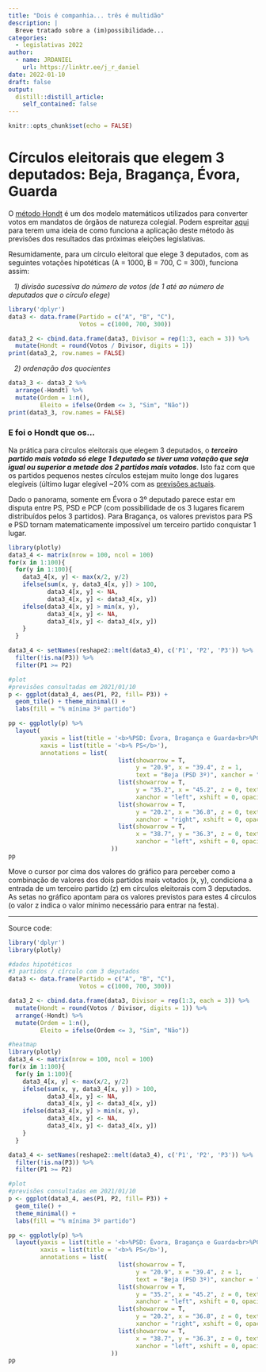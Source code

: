 ```yaml
---
title: "Dois é companhia... três é multidão"
description: |
  Breve tratado sobre a (im)possibilidade...
categories:
  - legislativas 2022
author:
  - name: JRDANIEL
    url: https://linktr.ee/j_r_daniel
date: 2022-01-10
draft: false
output:
  distill::distill_article:
    self_contained: false
---
```



```r
knitr::opts_chunk$set(echo = FALSE)
```


# Círculos eleitorais que elegem 3 deputados: Beja, Bragança, Évora, Guarda 
O [método Hondt](https://www.cne.pt/content/metodo-de-hondt) é um dos modelo matemáticos utilizados para converter votos em mandatos de órgãos de natureza colegial. Podem espreitar [aqui](https://jrdaniel.shinyapps.io/paragrafo) para terem uma ideia de como funciona a aplicação deste método às previsões dos resultados das próximas eleições legislativas.

Resumidamente, para um círculo eleitoral que elege 3 deputados, com as seguintes votações hipotéticas (A = 1000, B = 700, C = 300), funciona assim:

&nbsp;&nbsp;&nbsp;*1) divisão sucessiva do número de votos (de 1 até ao número de deputados que o círculo elege)*

```r
library('dplyr')
data3 <- data.frame(Partido = c("A", "B", "C"),
                    Votos = c(1000, 700, 300))

data3_2 <- cbind.data.frame(data3, Divisor = rep(1:3, each = 3)) %>%
  mutate(Hondt = round(Votos / Divisor, digits = 1))
print(data3_2, row.names = FALSE)

```

&nbsp;&nbsp;&nbsp;*2) ordenação dos quocientes*

```r
data3_3 <- data3_2 %>%
  arrange(-Hondt) %>%
  mutate(Ordem = 1:n(),
         Eleito = ifelse(Ordem <= 3, "Sim", "Não"))
print(data3_3, row.names = FALSE)

```

### E foi o Hondt que os...
Na prática para círculos eleitorais que elegem 3 deputados, o ***terceiro partido mais votado só elege 1 deputado se tiver uma votação que seja igual ou superior a metade dos 2 partidos mais votados***. Isto faz com que os partidos pequenos nestes círculos estejam muito longe dos lugares elegíveis (último lugar elegível ~20% com as [previsões actuais](https://twitter.com/intracampos?ref_src=twsrc%5Egoogle%7Ctwcamp%5Eserp%7Ctwgr%5Eauthor).

Dado o panorama, somente em Évora o 3º deputado parece estar em disputa entre PS, PSD e PCP (com possibilidade de os 3 lugares ficarem distribuídos pelos 3 partidos). Para Bragança, os valores previstos para PS e PSD tornam matematicamente impossível um terceiro partido conquistar 1 lugar.



```r
library(plotly)
data3_4 <- matrix(nrow = 100, ncol = 100)
for(x in 1:100){
  for(y in 1:100){
    data3_4[x, y] <- max(x/2, y/2)
    ifelse(sum(x, y, data3_4[x, y]) > 100,
           data3_4[x, y] <- NA,
           data3_4[x, y] <- data3_4[x, y])
    ifelse(data3_4[x, y] > min(x, y),
           data3_4[x, y] <- NA,
           data3_4[x, y] <- data3_4[x, y])
    }
  }

data3_4 <- setNames(reshape2::melt(data3_4), c('P1', 'P2', 'P3')) %>%
  filter(!is.na(P3)) %>%
  filter(P1 >= P2)

#plot
#previsões consultadas em 2021/01/10
p <- ggplot(data3_4, aes(P1, P2, fill= P3)) + 
  geom_tile() + theme_minimal() +
  labs(fill = "% mínima 3º partido")

pp <- ggplotly(p) %>%
  layout(
         yaxis = list(title = '<b>%PSD: Évora, Bragança e Guarda<br>%PCP: Beja</b>'), 
         xaxis = list(title = '<b>% PS</b>'),
         annotations = list(
                               list(showarrow = T,
                                    y = "20.9", x = "39.4", z = 1,
                                    text = "Beja (PSD 3º)", xanchor = "left", xshift = 0, opacity = 0.7),
                               list(showarrow = T,
                                    y = "35.2", x = "45.2", z = 0, text = "Bragança",
                                    xanchor = "left", xshift = 0, opacity = 0.7),
                               list(showarrow = T,
                                    y = "20.2", x = "36.8", z = 0, text = "Évora (PCP 3º)",
                                    xanchor = "right", xshift = 0, opacity = 0.7),
                               list(showarrow = T,
                                    x = "38.7", y = "36.3", z = 0, text = "Guarda",
                                    xanchor = "left", xshift = 0, opacity = 0.7)
                             ))
pp


```

Move o cursor por cima dos valores do gráfico para perceber como a combinação de valores dos dois partidos mais votados (x, y), condiciona a entrada de um terceiro partido (z) em círculos eleitorais com 3 deputados. As setas no gráfico apontam para os valores previstos para estes 4 círculos (o valor z indica o valor mínimo necessário para entrar na festa).



------------
Source code:

```r
library('dplyr')
library(plotly)

#dados hipotéticos
#3 partidos / círculo com 3 deputados
data3 <- data.frame(Partido = c("A", "B", "C"),
                    Votos = c(1000, 700, 300))

data3_2 <- cbind.data.frame(data3, Divisor = rep(1:3, each = 3)) %>%
  mutate(Hondt = round(Votos / Divisor, digits = 1)) %>%
  arrange(-Hondt) %>%
  mutate(Ordem = 1:n(),
         Eleito = ifelse(Ordem <= 3, "Sim", "Não"))

#heatmap 
library(plotly)
data3_4 <- matrix(nrow = 100, ncol = 100)
for(x in 1:100){
  for(y in 1:100){
    data3_4[x, y] <- max(x/2, y/2)
    ifelse(sum(x, y, data3_4[x, y]) > 100,
           data3_4[x, y] <- NA,
           data3_4[x, y] <- data3_4[x, y])
    ifelse(data3_4[x, y] > min(x, y),
           data3_4[x, y] <- NA,
           data3_4[x, y] <- data3_4[x, y])
    }
  }

data3_4 <- setNames(reshape2::melt(data3_4), c('P1', 'P2', 'P3')) %>%
  filter(!is.na(P3)) %>%
  filter(P1 >= P2)

#plot
#previsões consultadas em 2021/01/10
p <- ggplot(data3_4, aes(P1, P2, fill= P3)) + 
  geom_tile() +
  theme_minimal() +
  labs(fill = "% mínima 3º partido")

pp <- ggplotly(p) %>%
  layout(yaxis = list(title = '<b>%PSD: Évora, Bragança e Guarda<br>%PCP: Beja</b>'), 
         xaxis = list(title = '<b>% PS</b>'),
         annotations = list(
                               list(showarrow = T,
                                    y = "20.9", x = "39.4", z = 1,
                                    text = "Beja (PSD 3º)", xanchor = "left", xshift = 0, opacity = 0.7),
                               list(showarrow = T,
                                    y = "35.2", x = "45.2", z = 0, text = "Bragança",
                                    xanchor = "left", xshift = 0, opacity = 0.7),
                               list(showarrow = T,
                                    y = "20.2", x = "36.8", z = 0, text = "Évora (PCP 3º)",
                                    xanchor = "right", xshift = 0, opacity = 0.7),
                               list(showarrow = T,
                                    x = "38.7", y = "36.3", z = 0, text = "Guarda",
                                    xanchor = "left", xshift = 0, opacity = 0.7)
                             ))
pp

```


